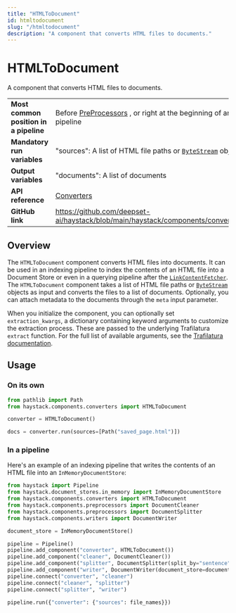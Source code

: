 ```yaml
---
title: "HTMLToDocument"
id: htmltodocument
slug: "/htmltodocument"
description: "A component that converts HTML files to documents."
---
```


# HTMLToDocument

A component that converts HTML files to documents.

|                                        |                                                                                                 |
| :------------------------------------- | :---------------------------------------------------------------------------------------------- |
| **Most common position in a pipeline** | Before [PreProcessors](../preprocessors.mdx) , or right at the beginning of an indexing pipeline |
| **Mandatory run variables**            | "sources": A list of HTML file paths or [`ByteStream`](/docs/data-classes#bytestresm)  objects  |
| **Output variables**                   | "documents": A list of documents                                                                |
| **API reference**                      | [Converters](/reference/converters-api)                                                                |
| **GitHub link**                        | https://github.com/deepset-ai/haystack/blob/main/haystack/components/converters/html.py       |

## Overview

The `HTMLToDocument` component converts HTML files into documents. It can be used in an indexing pipeline to index the contents of an HTML file into a Document Store or even in a querying pipeline after the [`LinkContentFetcher`](../fetchers/linkcontentfetcher.mdx).  The `HTMLToDocument` component takes a list of HTML file paths or [`ByteStream`](/docs/data-classes#bytestresm) objects as input and converts the files to a list of documents. Optionally, you can attach metadata to the documents through the `meta` input parameter.

When you initialize the component, you can optionally set  `extraction_kwargs`,  a dictionary containing keyword arguments to customize the extraction process. These are passed to the underlying Trafilatura `extract` function. For the full list of available arguments, see the [Trafilatura documentation](https://trafilatura.readthedocs.io/en/latest/corefunctions.html#extract).

## Usage

### On its own

```python
from pathlib import Path
from haystack.components.converters import HTMLToDocument

converter = HTMLToDocument()

docs = converter.run(sources=[Path("saved_page.html")])
```

### In a pipeline

Here's an example of an indexing pipeline that writes the contents of an HTML file into an `InMemoryDocumentStore`:

```python
from haystack import Pipeline
from haystack.document_stores.in_memory import InMemoryDocumentStore
from haystack.components.converters import HTMLToDocument
from haystack.components.preprocessors import DocumentCleaner
from haystack.components.preprocessors import DocumentSplitter
from haystack.components.writers import DocumentWriter

document_store = InMemoryDocumentStore()

pipeline = Pipeline()
pipeline.add_component("converter", HTMLToDocument())
pipeline.add_component("cleaner", DocumentCleaner())
pipeline.add_component("splitter", DocumentSplitter(split_by="sentence", split_length=5))
pipeline.add_component("writer", DocumentWriter(document_store=document_store))
pipeline.connect("converter", "cleaner")
pipeline.connect("cleaner", "splitter")
pipeline.connect("splitter", "writer")

pipeline.run({"converter": {"sources": file_names}})
```
